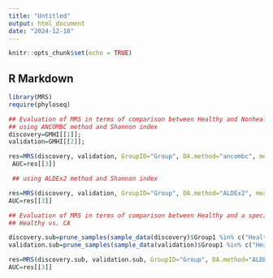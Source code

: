 ```yaml
---
title: "Untitled"
output: html_document
date: "2024-12-18"
---
```


```r
knitr::opts_chunk$set(echo = TRUE)
```

## R Markdown
```r
library(MRS)
require(phyloseq)

## Evaluation of MRS in terms of comparison between Healthy and Nonhealthy ##
## using ANCOMBC method and Shannon index
discovery=GMHI[[1]];
validation=GMHI[[2]];

res=MRS(discovery, validation, GroupID="Group", DA.method="ancombc", measurement="shannon")
 AUC=res[[3]]

 ## using ALDEx2 method and Shannon index

res=MRS(discovery, validation, GroupID="Group", DA.method="ALDEx2", measurement="shannon")
AUC=res[[3]]

## Evaluation of MRS in terms of comparison between Healthy and a specific disease ##
## Healthy vs. CA

discovery.sub=prune_samples(sample_data(discovery)$Group1 %in% c("Healthy","CA"),discovery)
validation.sub=prune_samples(sample_data(validation)$Group1 %in% c("Healthy","CA"),validation)

res=MRS(discovery.sub, validation.sub, GroupID="Group", DA.method="ALDEx2", measurement="shannon")
AUC=res[[3]]
```

